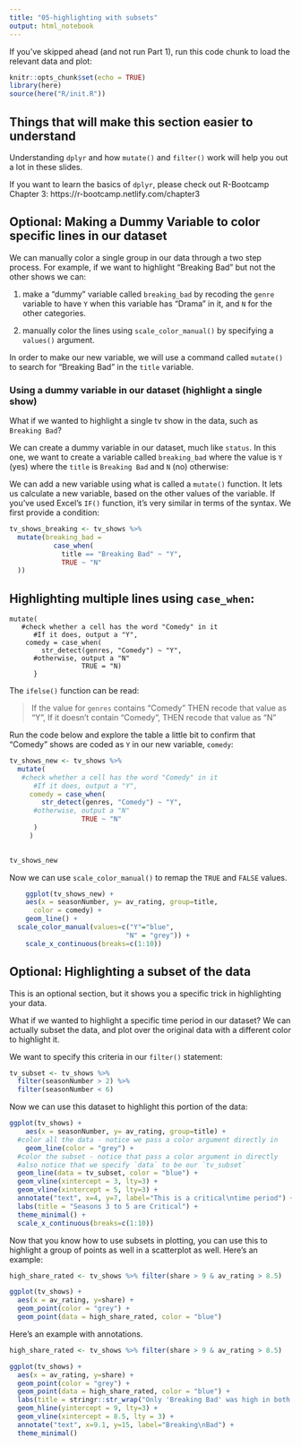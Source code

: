 ```yaml
---
title: "05-highlighting with subsets"
output: html_notebook
---
```


If you've skipped ahead (and not run Part 1), run this code chunk to load the relevant data and plot:

```r
knitr::opts_chunk$set(echo = TRUE)
library(here)
source(here("R/init.R"))
```

## Things that will make this section easier to understand

Understanding `dplyr` and how `mutate()` and `filter()` work will help you out a lot in these slides.

If you want to learn the basics of `dplyr`, please check out R-Bootcamp Chapter 3: https://r-bootcamp.netlify.com/chapter3

## Optional: Making a Dummy Variable to color specific lines in our dataset

We can manually color a single group in our data through a two step process. For example, if we want to highlight "Breaking Bad" but not the other shows we can:

1. make a "dummy" variable called `breaking_bad` by recoding the `genre` variable to have `Y` when this variable has "Drama" in it, and `N` for the other categories.

2. manually color the lines using `scale_color_manual()` by specifying a `values()` argument.

In order to make our new variable, we will use a command called `mutate()` to search for "Breaking Bad" in the `title` variable.

### Using a dummy variable in our dataset (highlight a single show)

What if we wanted to highlight a single tv show in the data, such as `Breaking Bad`?

We can create a dummy variable in our dataset, much like `status`. In this one, we want to create a variable called `breaking_bad` where the value is `Y` (yes) where the `title` is `Breaking Bad` and `N` (no) otherwise: 

We can add a new variable using what is called a `mutate()` function. It lets us calculate a new variable, based on the other values of the variable. If you've used Excel's `IF()` function, it's very similar in terms of the syntax. We first provide a condition:

```r
tv_shows_breaking <- tv_shows %>%
  mutate(breaking_bad = 
           case_when( 
             title == "Breaking Bad" ~ "Y",
             TRUE ~ "N"
  ))  
```



## Highlighting multiple lines using `case_when`:

```
mutate(
   #check whether a cell has the word "Comedy" in it
      #If it does, output a "Y", 
    comedy = case_when(
        str_detect(genres, "Comedy") ~ "Y", 
      #otherwise, output a "N"
                  TRUE = "N)
      }
```

The `ifelse()` function can be read:

> If the value for `genres` contains "Comedy" THEN recode that value as "Y",
> If it doesn't contain "Comedy", THEN recode that value as "N"

Run the code below and explore the table a little bit to confirm that "Comedy" shows are coded as `Y` in our new variable, `comedy`:

```r
tv_shows_new <- tv_shows %>% 
  mutate(
   #check whether a cell has the word "Comedy" in it
      #If it does, output a "Y", 
     comedy = case_when(
        str_detect(genres, "Comedy") ~ "Y", 
      #otherwise, output a "N"
                  TRUE ~ "N"
      )
     )
      

tv_shows_new
```

Now we can use `scale_color_manual()` to remap the `TRUE` and `FALSE` values.

```r
    ggplot(tv_shows_new) + 
    aes(x = seasonNumber, y= av_rating, group=title, 
      color = comedy) + 
    geom_line() + 
  scale_color_manual(values=c("Y"="blue", 
                             "N" = "grey")) +
    scale_x_continuous(breaks=c(1:10))
```


## Optional: Highlighting a subset of the data

This is an optional section, but it shows you a specific trick in highlighting your data.

What if we wanted to highlight a specific time period in our dataset? We can actually subset the data, and plot over the original data with a different color to highlight it.

We want to specify this criteria in our `filter()` statement:

```r
tv_subset <- tv_shows %>%
  filter(seasonNumber > 2) %>%
  filter(seasonNumber < 6)
```

Now we can use this dataset to highlight this portion of the data:

```r

ggplot(tv_shows) + 
    aes(x = seasonNumber, y= av_rating, group=title) + 
  #color all the data - notice we pass a color argument directly in
    geom_line(color = "grey") +
  #color the subset - notice that pass a color argument in directly
  #also notice that we specify `data` to be our `tv_subset`
  geom_line(data = tv_subset, color = "blue") +
  geom_vline(xintercept = 3, lty=3) +
  geom_vline(xintercept = 5, lty=3) +
  annotate("text", x=4, y=7, label="This is a critical\ntime period") +
  labs(title = "Seasons 3 to 5 are Critical") + 
  theme_minimal() + 
  scale_x_continuous(breaks=c(1:10))
```

Now that you know how to use subsets in plotting, you can use this to highlight a group of points as well in a scatterplot as well. Here's an example:

```r
high_share_rated <- tv_shows %>% filter(share > 9 & av_rating > 8.5)

ggplot(tv_shows) +
  aes(x = av_rating, y=share) +
  geom_point(color = "grey") +
  geom_point(data = high_share_rated, color = "blue")
```

Here's an example with annotations.

```r
high_share_rated <- tv_shows %>% filter(share > 9 & av_rating > 8.5)

ggplot(tv_shows) +
  aes(x = av_rating, y=share) +
  geom_point(color = "grey") +
  geom_point(data = high_share_rated, color = "blue") +
  labs(title = stringr::str_wrap("Only 'Breaking Bad' was high in both ratings and share")) +
  geom_hline(yintercept = 9, lty=3) +
  geom_vline(xintercept = 8.5, lty = 3) +
  annotate("text", x=9.1, y=15, label="Breaking\nBad") +
  theme_minimal()

```


